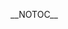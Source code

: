 __NOTOC__
{{Client | name=Esperanza| author=Tobias RundstrÃ¶m| website=(this page)| version=0.2.1| devlanguage=C++| ui=Qt4| screenshots=[[:Image:Esperanza.png]], also see [[#Features|below]]| description=
== Intro ==
Esperanza is a client written with C++ / Qt4 and aims to be cross-platform goodness for everyone. The client is written by [[User:TobiasRundstrÃ¶m|Tobias RundstrÃ¶m]].

== Features ==

* Sleek, uncomplicated UI ([http://exodus.xmms.se/~tru/screens/esperanza/0.2/ui.png screen])
* Albumart in the playlist ([http://exodus.xmms.se/~tru/screens/esperanza/0.2/ui.png screen])
* Medialib search window ([http://exodus.xmms.se/~tru/screens/esperanza/0.2/mlib.png screen])
* Strong focus on keyboard handling
* Remote file chooser ([http://exodus.xmms.se/~tru/screens/esperanza/0.1/remote.png screen])
* [http://www.growl.info Growl] support on MacOSX ([http://exodus.xmms.se/~tru/screens/esperanza/0.1/growl.png screen])
* Server browser (with mDNS support) ([http://exodus.xmms.se/~tru/screens/esperanza/0.2/server.png screen])
* Customization support ([http://exodus.xmms.se/~tru/screens/esperanza/0.2/pref.png screen])
* Windows support ([http://exodus.xmms.se/~tru/screens/esperanza/0.2/win32.png screen])
* Mini-mode ([http://exodus.xmms.se/~tru/screens/esperanza/0.2/mini.png screen])

== News ==

=== Esperanza 0.2.1 (2006-11-10) ===

Esperanza 0.2.1 is released. Just bugfixes and small additions. See the [http://git.xmms.se/?p=esperanza.git;a=blob;f=ChangeLog ChangeLog.] And download: [http://exodus.xmms.se/~tru/esperanza/0.2/ here]

=== Esperanza 0.2.0 (2006-11-07) ===

New version with a lot of [http://git.xmms.se/?p=esperanza.git;a=blob;f=ChangeLog news]. Download [http://exodus.xmms.se/~tru/esperanza/0.2/ here]. Observe that it now requires Qt4.2.x

=== Esperanza 0.1.1 (2006-11-01) ===

Missing files in 0.1 makes me release 0.1.1, same place as before.

=== Esperanza 0.1 (2006-11-01) ===

0.1 is released today. You can download the release (source) here: http://exodus.xmms.se/~tru/esperanza/ and MacOSX binaries from the same URL. OBSERVE that this is not XMMS2, just the Esperanza client!

== Install and build ==

=== Source ===

Releases can be found at http://exodus.xmms.se/~tru/esperanza/ and the latest devel can be found in [http://git.xmms.se XMMS2 git tree].

=== Dependencies ===

* XMMS2
** XMMS2 C++ bindings, which needs boost.
* Qt 4.2 or newer
* dns_sd (bonjour) for mDNS support

=== Build ===

Download tarball run qmake (or qmake-qt4 depending on your system) and then make. That should produce the binary.

== Bugtracker ==

Report bugs and request features in the [http://bugs.xmms2.xmms.se/ XMMS2 bugtracker].
}}